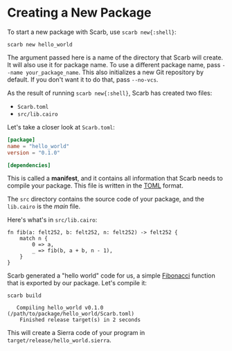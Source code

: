 # Creating a New Package

To start a new package with Scarb, use `scarb new{:shell}`:

```shell copy
scarb new hello_world
```

The argument passed here is a name of the directory that Scarb will create.
It will also use it for package name.
To use a different package name, pass `--name your_package_name`.
This also initializes a new Git repository by default. If you don't want it to do that, pass `--no-vcs`.

As the result of running `scarb new{:shell}`, Scarb has created two files:

- `Scarb.toml`
- `src/lib.cairo`

Let's take a closer look at `Scarb.toml`:

```toml filename="Scarb.toml"
[package]
name = "hello_world"
version = "0.1.0"

[dependencies]
```

This is called a **manifest**, and it contains all information that Scarb needs to compile your package.
This file is written in the [TOML](https://toml.io/) format.

The `src` directory contains the source code of your package, and the `lib.cairo` is the _main_ file.

Here's what's in `src/lib.cairo`:

```cairo filename="src/lib.cairo"
fn fib(a: felt252, b: felt252, n: felt252) -> felt252 {
    match n {
        0 => a,
        _ => fib(b, a + b, n - 1),
    }
}
```

Scarb generated a "hello world" code for us, a simple [Fibonacci](https://en.wikipedia.org/wiki/Fibonacci_number) function that is exported by our package.
Let's compile it:

```shell copy
scarb build
```

```text filename="Output"
   Compiling hello_world v0.1.0 (/path/to/package/hello_world/Scarb.toml)
    Finished release target(s) in 2 seconds
```

This will create a Sierra code of your program in `target/release/hello_world.sierra`.
